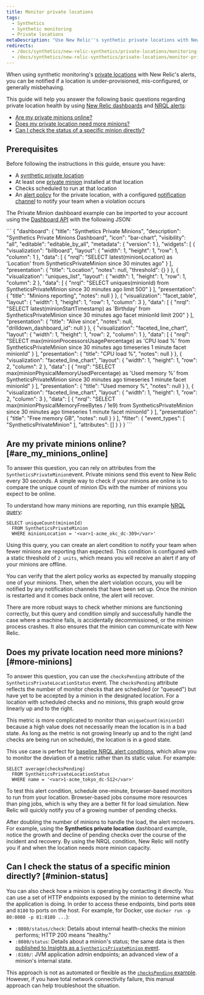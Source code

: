 ```yaml
---
title: Monitor private locations
tags:
  - Synthetics
  - Synthetic monitoring
  - Private locations
metaDescription: "Use New Relic''s synthetic private locations with New Relic's alerts to be notified if a location is under-provisioned, mis-configured, or generally misbehaving."
redirects:
  - /docs/synthetics/new-relic-synthetics/private-locations/monitoring-private-locations
  - /docs/synthetics/new-relic-synthetics/private-locations/monitor-private-locations
---
```


When using synthetic monitoring's [private locations](/docs/synthetics/new-relic-synthetics/private-locations/private-locations-overview-monitor-internal-sites-add-new-locations) with New Relic's alerts, you can be notified if a location is under-provisioned, mis-configured, or generally misbehaving.

This guide will help you answer the following basic questions regarding private location health by using [New Relic dashboards](/docs/insights) and [NRQL alerts](https://docs.newrelic.com/docs/alerts/new-relic-alerts/defining-conditions/create-alert-conditions-nrql-queries):

* [Are my private minions online?](#are_my_minions_online)
* [Does my private location need more minions?](#create_an_alerts_policy)
* [Can I check the status of a specific minion directly?](#minion-status)

## Prerequisites

Before following the instructions in this guide, ensure you have:

* A [synthetic private location](/docs/synthetics/new-relic-synthetics/private-locations/private-locations-overview-monitor-internal-sites-add-new-locations)
* At least one [private minion](/docs/synthetics/new-relic-synthetics/private-locations/install-containerized-private-minions-cpms#install-update) installed at that location
* Checks scheduled to run at that location
* An [alert policy](/docs/alerts/new-relic-alerts/configuring-alert-policies) for the private location, with a configured [notification channel](/docs/alerts/new-relic-alerts/managing-notification-channels/notification-channels-control-where-send-alerts#slack) to notify your team when a violation occurs

The Private Minion dashboard example can be imported to your account using the [Dashboard API](https://docs.newrelic.com/docs/insights/insights-api/manage-dashboards/insights-dashboard-api) with the following JSON:

<CollapserGroup>
  <Collapser
    id=""
    title="Private Minion dashboard JSON"
  >
    ```
    {
    "dashboard": {
    "title": "Synthetics Private Minions",
    "description": "Synthetics Private Minions Dashboard",
    "icon": "bar-chart",
    "visibility": "all",
    "editable": "editable_by_all",
    "metadata": {
    "version": 1
    },
    "widgets": [
    {
    "visualization": "billboard",
    "layout": {
    "width": 1,
    "height": 1,
    "row": 1,
    "column": 1
    },
    "data": [
    {
    "nrql": "SELECT latest(minionLocation) as 'Location' from SyntheticsPrivateMinion since 30 minutes ago"
    }
    ],
    "presentation": {
    "title": "Location",
    "notes": null,
    "threshold": {}
    }
    },
    {
    "visualization": "uniques_list",
    "layout": {
    "width": 1,
    "height": 1,
    "row": 1,
    "column": 2
    },
    "data": [
    {
    "nrql": "SELECT uniques(minionId) from SyntheticsPrivateMinion since 30 minutes ago limit 500"
    }
    ],
    "presentation": {
    "title": "Minions reporting",
    "notes": null
    }
    },
    {
    "visualization": "facet_table",
    "layout": {
    "width": 1,
    "height": 1,
    "row": 1,
    "column": 3
    },
    "data": [
    {
    "nrql": "SELECT latest(minionStartTimestamp) as 'Birthday' from SyntheticsPrivateMinion since 30 minutes ago facet minionId limit 200"
    }
    ],
    "presentation": {
    "title": "Alive since",
    "notes": null,
    "drilldown_dashboard_id": null
    }
    },
    {
    "visualization": "faceted_line_chart",
    "layout": {
    "width": 1,
    "height": 1,
    "row": 2,
    "column": 1
    },
    "data": [
    {
    "nrql": "SELECT max(minionProcessorsUsagePercentage) as 'CPU load %' from SyntheticsPrivateMinion since 30 minutes ago timeseries 1 minute facet minionId"
    }
    ],
    "presentation": {
    "title": "CPU load %",
    "notes": null
    }
    },
    {
    "visualization": "faceted_line_chart",
    "layout": {
    "width": 1,
    "height": 1,
    "row": 2,
    "column": 2
    },
    "data": [
    {
    "nrql": "SELECT max(minionPhysicalMemoryUsedPercentage) as 'Used memory %' from SyntheticsPrivateMinion since 30 minutes ago timeseries 1 minute facet minionId"
    }
    ],
    "presentation": {
    "title": "Used memory %",
    "notes": null
    }
    },
    {
    "visualization": "faceted_line_chart",
    "layout": {
    "width": 1,
    "height": 1,
    "row": 2,
    "column": 3
    },
    "data": [
    {
    "nrql": "SELECT max(minionPhysicalMemoryFreeBytes / 1e9) from SyntheticsPrivateMinion since 30 minutes ago timeseries 1 minute facet minionId"
    }
    ],
    "presentation": {
    "title": "Free memory GB",
    "notes": null
    }
    }
    ],
    "filter": {
    "event_types": [
    "SyntheticsPrivateMinion"
    ],
    "attributes": []
    }
    }
    }
    ```
  </Collapser>
</CollapserGroup>

## Are my private minions online? [#are_my_minions_online]

To answer this question, you can rely on attributes from the `SyntheticsPrivateMinion`event. Private minions send this event to New Relic every 30 seconds. A simple way to check if your minions are online is to compare the unique count of minion IDs with the number of minions you expect to be online.

To understand how many minions are reporting, run this example [NRQL query](/docs/query-data/nrql-new-relic-query-language/query-tools/chart-builder-create-query-visualizations):

```
SELECT uniqueCount(minionId)
  FROM SyntheticsPrivateMinion
  WHERE minionLocation = '<var>1-acme_okc_dc-309</var>'
```

Using this query, you can create an alert condition to notify your team when fewer minions are reporting than expected. This condition is configured with a static threshold of `2 units`, which means you will receive an alert if any of your minions are offline.

You can verify that the alert policy works as expected by manually stopping one of your minions. Then, when the alert violation occurs, you will be notified by any notification channels that have been set up. Once the minion is restarted and it comes back online, the alert will recover.

There are more robust ways to check whether minions are functioning correctly, but this query and condition simply and successfully handle the case where a machine fails, is accidentally decommissioned, or the minion process crashes. It also ensures that the minion can communicate with New Relic.

## Does my private location need more minions? [#more-minions]

To answer this question, you can use the `checksPending` attribute of the `SyntheticsPrivateLocationStatus` event. The `checksPending` attribute reflects the number of monitor checks that are scheduled (or "queued") but have yet to be accepted by a minion in the designated location. For a location with scheduled checks and no minions, this graph would grow linearly up and to the right.

This metric is more complicated to monitor than `uniqueCount(minionId)` because a high value does not necessarily mean the location is in a bad state. As long as the metric is not growing linearly up and to the right (and checks are being run on schedule), the location is in a good state.

This use case is perfect for [baseline NRQL alert conditions](/docs/alerts/new-relic-alerts/defining-conditions/create-baseline-alert-conditions), which allow you to monitor the deviation of a metric rather than its static value. For example:

```
SELECT average(checksPending)
  FROM SyntheticsPrivateLocationStatus
  WHERE name = '<var>1-acme_tokyo_dc-512</var>'
```

To test this alert condition, schedule one-minute, browser-based monitors to run from your location. Browser-based jobs consume more resources than ping jobs, which is why they are a better fit for load simulation. New Relic will quickly notify you of a growing number of pending checks.

After doubling the number of minions to handle the load, the alert recovers. For example, using the **Synthetics private location** dashboard example, notice the growth and decline of pending checks over the course of the incident and recovery. By using the NRQL condition, New Relic will notify you if and when the location needs more minion capacity.

## Can I check the status of a specific minion directly? [#minion-status]

You can also check how a minion is operating by contacting it directly. You can use a set of HTTP endpoints exposed by the minion to determine what the application is doing. In order to access these endpoints, bind ports `8080` and `8180` to ports on the host. For example, for Docker, use `docker run -p 80:8080 -p 81:8180 ...`):

* `:8080/status/check`: Details about internal health-checks the minion performs; HTTP 200 means "healthy."
* `:8080/status`: Details about a minion's status; the same data is then [published to Insights as a `SyntheticsPrivateMinion` event](https://docs.newrelic.com/docs/insights/insights-data-sources/default-events-attributes/synthetics-default-events-attributes-insights#syntheticprivateminion-table).
* `:8180/`: JVM application admin endpoints; an advanced view of a minion's internal state.

This approach is not as automated or flexible as the [`checksPending` example](#more-minions). However, if you have total network connectivity failure, this manual approach can help troubleshoot the situation.
